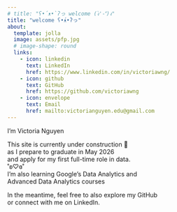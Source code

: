 ```yaml
---
# title: "ʕ•́ᴥ•̀ʔっ welcome (ง︡'-'︠)ง"
title: "welcome ʕ•́ᴥ•̀ʔっ"
about:
  template: jolla
  image: assets/pfp.jpg
  # image-shape: round
  links:
    - icon: linkedin
      text: LinkedIn
      href: https://www.linkedin.com/in/victoriawng/
    - icon: github
      text: GitHub
      href: https://github.com/victoriawng
    - icon: envelope
      text: Email
      href: mailto:victorianguyen.edu@gmail.com
---
```

I’m Victoria Nguyen  
  
This site is currently under construction 🚧   
as I prepare to graduate in May 2026  
and apply for my first full-time role in data.  
˚ʚ♡ɞ˚  
I’m also learning Google’s Data Analytics and  
Advanced Data Analytics courses  
  

In the meantime, feel free to also explore my GitHub  
or connect with me on LinkedIn.